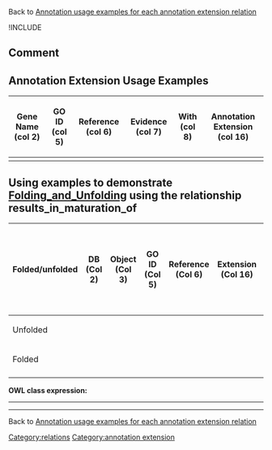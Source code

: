 Back to [http://wiki.geneontology.org/index.php/Annotation_usage_examples_for_each_annotation_extension_relation  Annotation usage examples for each annotation extension relation]

!INCLUDE

==Comment==

==Annotation Extension Usage Examples==
{| class="wikitable" border="1"
|-
! Gene Name (col 2)
! GO ID (col 5)
! Reference (col 6)
! Evidence (col 7)
! With (col 8)
! Annotation Extension (col 16)
|-
|
| 
|
| 
| 
|

|}

== Using examples to demonstrate [[Folding_and_Unfolding]] using the relationship results_in_maturation_of ==


{| class="wikitable" border="1"
! Folded/unfolded
!DB (Col 2)
!Object (Col 3)
!GO ID (Col 5)
!Reference (Col 6)
!Extension (Col 16)
!Parent terms for new folded GO term
|-
| Unfolded
|  
|
| 
| 
| 
|
|-
| Folded
|  
|
|
|
|
|
|-
|}



'''OWL class expression:''' 
----

----


Back to [http://wiki.geneontology.org/index.php/Annotation_usage_examples_for_each_annotation_extension_relation  Annotation usage examples for each annotation extension relation]

[[Category:relations]]
[[Category:annotation extension]]